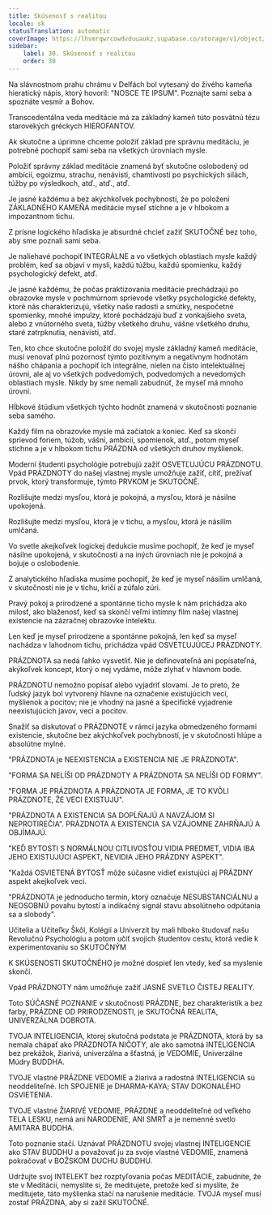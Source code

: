 ```yaml
---
title: Skúsenosť s realitou
locale: sk
statusTranslation: automatic
coverImage: https://lhvmrqwrcowdvduuaukz.supabase.co/storage/v1/object/public/strapi-uploads/small_cover-educacion-fundamental.webp-2d51a7828a2b1309555be27f7e2a61a0.webp
sidebar:
    label: 30. Skúsenosť s realitou
    order: 30
---
```

Na slávnostnom prahu chrámu v Delfách bol vytesaný do živého kameňa hieratický nápis, ktorý hovoril: "NOSCE TE IPSUM". Poznajte sami seba a spoznáte vesmír a Bohov.

Transcedentálna veda meditácie má za základný kameň túto posvätnú tézu starovekých gréckych HIEROFANTOV.

Ak skutočne a úprimne chceme položiť základ pre správnu meditáciu, je potrebné pochopiť sami seba na všetkých úrovniach mysle.

Položiť správny základ meditácie znamená byť skutočne oslobodený od ambícií, egoizmu, strachu, nenávisti, chamtivosti po psychických silách, túžby po výsledkoch, atď., atď., atď.

Je jasné každému a bez akýchkoľvek pochybností, že po položení ZÁKLADNÉHO KAMEŇA meditácie myseľ stíchne a je v hlbokom a impozantnom tichu.

Z prísne logického hľadiska je absurdné chcieť zažiť SKUTOČNÉ bez toho, aby sme poznali sami seba.

Je naliehavé pochopiť INTEGRÁLNE a vo všetkých oblastiach mysle každý problém, keď sa objaví v mysli, každú túžbu, každú spomienku, každý psychologický defekt, atď.

Je jasné každému, že počas praktizovania meditácie prechádzajú po obrazovke mysle v pochmúrnom sprievode všetky psychologické defekty, ktoré nás charakterizujú, všetky naše radosti a smútky, nespočetné spomienky, mnohé impulzy, ktoré pochádzajú buď z vonkajšieho sveta, alebo z vnútorného sveta, túžby všetkého druhu, vášne všetkého druhu, staré zatrpknutia, nenávisti, atď.

Ten, kto chce skutočne položiť do svojej mysle základný kameň meditácie, musí venovať plnú pozornosť týmto pozitívnym a negatívnym hodnotám nášho chápania a pochopiť ich integrálne, nielen na čisto intelektuálnej úrovni, ale aj vo všetkých podvedomých, podvedomých a nevedomých oblastiach mysle. Nikdy by sme nemali zabudnúť, že myseľ má mnoho úrovní.

Hĺbkové štúdium všetkých týchto hodnôt znamená v skutočnosti poznanie seba samého.

Každý film na obrazovke mysle má začiatok a koniec. Keď sa skončí sprievod foriem, túžob, vášní, ambícií, spomienok, atď., potom myseľ stíchne a je v hlbokom tichu PRÁZDNA od všetkých druhov myšlienok.

Moderní študenti psychológie potrebujú zažiť OSVETĽUJÚCU PRÁZDNOTU. Vpád PRÁZDNOTY do našej vlastnej mysle umožňuje zažiť, cítiť, prežívať prvok, ktorý transformuje, týmto PRVKOM je SKUTOČNÉ.

Rozlišujte medzi mysľou, ktorá je pokojná, a mysľou, ktorá je násilne upokojená.

Rozlišujte medzi mysľou, ktorá je v tichu, a mysľou, ktorá je násilím umlčaná.

Vo svetle akejkoľvek logickej dedukcie musíme pochopiť, že keď je myseľ násilne upokojená, v skutočnosti a na iných úrovniach nie je pokojná a bojuje o oslobodenie.

Z analytického hľadiska musíme pochopiť, že keď je myseľ násilím umlčaná, v skutočnosti nie je v tichu, kričí a zúfalo zúri.

Pravý pokoj a prirodzené a spontánne ticho mysle k nám prichádza ako milosť, ako blaženosť, keď sa skončí veľmi intímny film našej vlastnej existencie na zázračnej obrazovke intelektu.

Len keď je myseľ prirodzene a spontánne pokojná, len keď sa myseľ nachádza v lahodnom tichu, prichádza vpád OSVETĽUJÚCEJ PRÁZDNOTY.

PRÁZDNOTA sa nedá ľahko vysvetliť. Nie je definovateľná ani popísateľná, akýkoľvek koncept, ktorý o nej vydáme, môže zlyhať v hlavnom bode.

PRÁZDNOTU nemožno popísať alebo vyjadriť slovami. Je to preto, že ľudský jazyk bol vytvorený hlavne na označenie existujúcich vecí, myšlienok a pocitov; nie je vhodný na jasné a špecifické vyjadrenie neexistujúcich javov, vecí a pocitov.

Snažiť sa diskutovať o PRÁZDNOTE v rámci jazyka obmedzeného formami existencie, skutočne bez akýchkoľvek pochybností, je v skutočnosti hlúpe a absolútne mylné.

"PRÁZDNOTA je NEEXISTENCIA a EXISTENCIA NIE JE PRÁZDNOTA".

"FORMA SA NELÍŠI OD PRÁZDNOTY A PRÁZDNOTA SA NELÍŠI OD FORMY".

"FORMA JE PRÁZDNOTA A PRÁZDNOTA JE FORMA, JE TO KVÔLI PRÁZDNOTE, ŽE VECI EXISTUJÚ".

"PRÁZDNOTA A EXISTENCIA SA DOPĹŇAJÚ A NAVZÁJOM SI NEPROTIREČIA". PRÁZDNOTA A EXISTENCIA SA VZÁJOMNE ZAHRŇAJÚ A OBJÍMAJÚ.

"KEĎ BYTOSTI S NORMÁLNOU CITLIVOSŤOU VIDIA PREDMET, VIDIA IBA JEHO EXISTUJÚCI ASPEKT, NEVIDIA JEHO PRÁZDNY ASPEKT".

"Každá OSVIETENÁ BYTOSŤ môže súčasne vidieť existujúci aj PRÁZDNY aspekt akejkoľvek veci.

"PRÁZDNOTA je jednoducho termín, ktorý označuje NESUBSTANCIÁLNU a NEOSOBNÚ povahu bytostí a indikačný signál stavu absolútneho odpútania sa a slobody".

Učitelia a Učiteľky Škôl, Kolégií a Univerzít by mali hlboko študovať našu Revolučnú Psychológiu a potom učiť svojich študentov cestu, ktorá vedie k experimentovaniu so SKUTOČNÝM

K SKÚSENOSTI SKUTOČNÉHO je možné dospieť len vtedy, keď sa myslenie skončí.

Vpád PRÁZDNOTY nám umožňuje zažiť JASNÉ SVETLO ČISTEJ REALITY.

Toto SÚČASNÉ POZNANIE v skutočnosti PRÁZDNE, bez charakteristík a bez farby, PRÁZDNE OD PRIRODZENOSTI, je SKUTOČNÁ REALITA, UNIVERZÁLNA DOBROTA.

TVOJA INTELIGENCIA, ktorej skutočná podstata je PRÁZDNOTA, ktorá by sa nemala chápať ako PRÁZDNOTA NIČOTY, ale ako samotná INTELIGENCIA bez prekážok, žiarivá, univerzálna a šťastná, je VEDOMIE, Univerzálne Múdry BUDDHA.

TVOJE vlastné PRÁZDNE VEDOMIE a žiarivá a radostná INTELIGENCIA sú neoddeliteľné. Ich SPOJENIE je DHARMA-KAYA; STAV DOKONALÉHO OSVIETENIA.

TVOJE vlastné ŽIARIVÉ VEDOMIE, PRÁZDNE a neoddeliteľné od veľkého TELA LESKU, nemá ani NARODENIE, ANI SMRŤ a je nemenné svetlo AMITARA BUDDHA.

Toto poznanie stačí. Uznávať PRÁZDNOTU svojej vlastnej INTELIGENCIE ako STAV BUDDHU a považovať ju za svoje vlastné VEDOMIE, znamená pokračovať v BOŽSKOM DUCHU BUDDHU.

Udržujte svoj INTELEKT bez rozptyľovania počas MEDITÁCIE, zabudnite, že ste v Meditácii, nemyslite si, že meditujete, pretože keď si myslíte, že meditujete, táto myšlienka stačí na narušenie meditácie. TVOJA myseľ musí zostať PRÁZDNA, aby si zažil SKUTOČNÉ.

